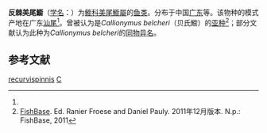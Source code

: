 {{Speciesbox 
| taxon = Calliurichthys recurvispinnis
| binomial_authority = [[李思忠_(鱼类学家)|Li]], 1966<ref name='id8119'>{{cite web| url =http://www.bioinfo.cn/db05/BjdwSpecies.php?action=view&id=8119| title =反棘美尾䲗| work =中国动物物种编目数据库| publisher =中国科学院微生物研究所| author =中国科学院动物研究所| accessdate =2009-04-16| deadurl =yes| archiveurl =https://web.archive.org/web/20160305014707/http://www.bioinfo.cn/db05/BjdwSpecies.php?action=view&id=8119| archivedate =2016-03-05}}</ref>
}}

'''反棘美尾䲗'''（[[学名|学名]]：{{lang|la|''Calliurichthys recurvispinnis''}}）为[[䲗科|䲗科]][[美尾䲗屬|美尾䲗屬]]的[[鱼类|鱼类]]。分布于中国[[广东|广东]]等。该物种的模式产地在广东[[汕尾|汕尾]]<ref name='id8119'/>。曾被认为是''Callionymus belcheri''（贝氏䲗）的[[亚种|亚种]]<ref>[http://www.fishbase.org/Summary/speciesSummary.php?ID=4697&genusname=Callionymus&speciesname=belcheri&AT=Calliurichthys+recurvispinnis&lang=English FishBase]. Ed. Ranier Froese and Daniel Pauly. 2011年12月版本. N.p.: FishBase, 2011</ref>；部分文献认为此种为''Callionymus belcheri''的[[同物异名|同物异名]]。

== 参考文献 ==
{{reflist}}

{{taxonbar|plazi=9F6324235B6CFF824B8FC38F5A97F94E}}

[[Category:美尾䲗屬|recurvispinnis]]
[[Category:1966年描述的魚類|C]]